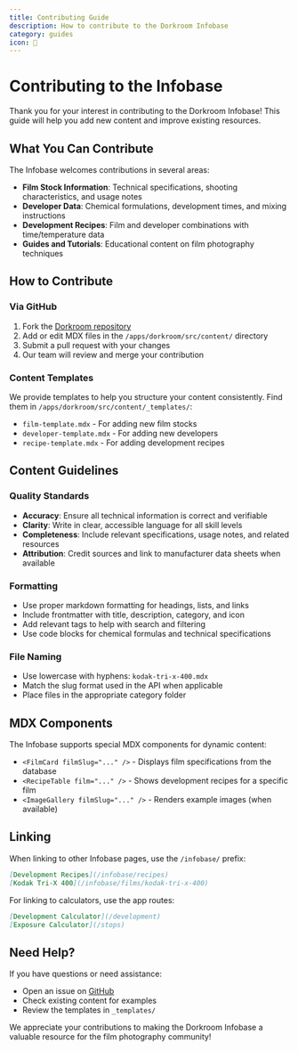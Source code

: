 ```yaml
---
title: Contributing Guide
description: How to contribute to the Dorkroom Infobase
category: guides
icon: 📝
---
```


# Contributing to the Infobase

Thank you for your interest in contributing to the Dorkroom Infobase! This guide will help you add new content and improve existing resources.

## What You Can Contribute

The Infobase welcomes contributions in several areas:

- **Film Stock Information**: Technical specifications, shooting characteristics, and usage notes
- **Developer Data**: Chemical formulations, development times, and mixing instructions
- **Development Recipes**: Film and developer combinations with time/temperature data
- **Guides and Tutorials**: Educational content on film photography techniques

## How to Contribute

### Via GitHub

1. Fork the [Dorkroom repository](https://github.com/narrowstacks/dorkroom)
2. Add or edit MDX files in the `/apps/dorkroom/src/content/` directory
3. Submit a pull request with your changes
4. Our team will review and merge your contribution

### Content Templates

We provide templates to help you structure your content consistently. Find them in `/apps/dorkroom/src/content/_templates/`:

- `film-template.mdx` - For adding new film stocks
- `developer-template.mdx` - For adding new developers
- `recipe-template.mdx` - For adding development recipes

## Content Guidelines

### Quality Standards

- **Accuracy**: Ensure all technical information is correct and verifiable
- **Clarity**: Write in clear, accessible language for all skill levels
- **Completeness**: Include relevant specifications, usage notes, and related resources
- **Attribution**: Credit sources and link to manufacturer data sheets when available

### Formatting

- Use proper markdown formatting for headings, lists, and links
- Include frontmatter with title, description, category, and icon
- Add relevant tags to help with search and filtering
- Use code blocks for chemical formulas and technical specifications

### File Naming

- Use lowercase with hyphens: `kodak-tri-x-400.mdx`
- Match the slug format used in the API when applicable
- Place files in the appropriate category folder

## MDX Components

The Infobase supports special MDX components for dynamic content:

- `<FilmCard filmSlug="..." />` - Displays film specifications from the database
- `<RecipeTable film="..." />` - Shows development recipes for a specific film
- `<ImageGallery filmSlug="..." />` - Renders example images (when available)

## Linking

When linking to other Infobase pages, use the `/infobase/` prefix:

```markdown
[Development Recipes](/infobase/recipes)
[Kodak Tri-X 400](/infobase/films/kodak-tri-x-400)
```

For linking to calculators, use the app routes:

```markdown
[Development Calculator](/development)
[Exposure Calculator](/stops)
```

## Need Help?

If you have questions or need assistance:

- Open an issue on [GitHub](https://github.com/narrowstacks/dorkroom/issues)
- Check existing content for examples
- Review the templates in `_templates/`

We appreciate your contributions to making the Dorkroom Infobase a valuable resource for the film photography community!
